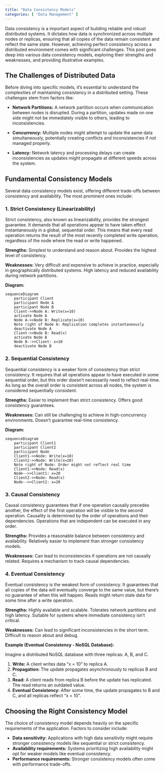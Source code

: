 ```yaml
---
title: "Data Consistency Models"
categories: [ "Data Management" ]
---
```



Data consistency is a important aspect of building reliable and robust distributed systems.  It dictates how data is synchronized across multiple nodes or replicas, ensuring that all copies of the data remain consistent and reflect the same state.  However, achieving perfect consistency across a distributed environment comes with significant challenges. This post goes deep into various data consistency models, exploring their strengths and weaknesses, and providing illustrative examples.

## The Challenges of Distributed Data

Before diving into specific models, it's essential to understand the complexities of maintaining consistency in a distributed setting.  These challenges stem from factors like:

* **Network Partitions:**  A network partition occurs when communication between nodes is disrupted.  During a partition, updates made on one side might not be immediately visible to others, leading to inconsistencies.

* **Concurrency:** Multiple nodes might attempt to update the same data simultaneously, potentially creating conflicts and inconsistencies if not managed properly.

* **Latency:**  Network latency and processing delays can create inconsistencies as updates might propagate at different speeds across the system.

## Fundamental Consistency Models

Several data consistency models exist, offering different trade-offs between consistency and availability.  The most prominent ones include:

### 1. Strict Consistency (Linearizability)

Strict consistency, also known as linearizability, provides the strongest guarantee.  It demands that all operations appear to have taken effect instantaneously in a global, sequential order.  This means that every read operation returns the result of the most recently completed write operation, regardless of the node where the read or write happened.

**Strengths:**  Simplest to understand and reason about.  Provides the highest level of consistency.

**Weaknesses:**  Very difficult and expensive to achieve in practice, especially in geographically distributed systems.  High latency and reduced availability during network partitions.

**Diagram:**

```mermaid
sequenceDiagram
    participant Client
    participant Node A
    participant Node B
    Client->>Node A: Write(x=10)
    activate Node A
    Node A->>Node B: Replicate(x=10)
    Note right of Node A: Replication completes instantaneously
    deactivate Node A
    Client->>Node B: Read(x)
    activate Node B
    Node B-->>Client: x=10
    deactivate Node B
```

### 2. Sequential Consistency

Sequential consistency is a weaker form of consistency than strict consistency.  It requires that all operations appear to have executed in some sequential order, but this order doesn't necessarily need to reflect real-time.  As long as the overall order is consistent across all nodes, the system is considered sequentially consistent.

**Strengths:**  Easier to implement than strict consistency.  Offers good consistency guarantees.

**Weaknesses:**  Can still be challenging to achieve in high-concurrency environments.  Doesn't guarantee real-time consistency.

**Diagram:**

```mermaid
sequenceDiagram
    participant Client1
    participant Client2
    participant Node
    Client1->>Node: Write(x=10)
    Client2->>Node: Write(x=20)
    Note right of Node: Order might not reflect real time
    Client1->>Node: Read(x)
    Node-->>Client1: x=20  
    Client2->>Node: Read(x)
    Node-->>Client2: x=20
```


### 3. Causal Consistency

Causal consistency guarantees that if one operation causally precedes another, the effect of the first operation will be visible to the second operation.  Causality is determined by the order of operations and their dependencies.  Operations that are independent can be executed in any order.

**Strengths:**  Provides a reasonable balance between consistency and availability.  Relatively easier to implement than stronger consistency models.

**Weaknesses:**  Can lead to inconsistencies if operations are not causally related.  Requires a mechanism to track causal dependencies.


### 4. Eventual Consistency

Eventual consistency is the weakest form of consistency.  It guarantees that all copies of the data will eventually converge to the same value, but there's no guarantee of when this will happen.  Reads might return stale data for some time after a write operation.

**Strengths:**  Highly available and scalable.  Tolerates network partitions and high latency.  Suitable for systems where immediate consistency isn't critical.

**Weaknesses:**  Can lead to significant inconsistencies in the short term.  Difficult to reason about and debug.


**Example (Eventual Consistency - NoSQL Database):**

Imagine a distributed NoSQL database with three replicas: A, B, and C.

1. **Write:** A client writes data "x = 10" to replica A.
2. **Propagation:**  The update propagates asynchronously to replicas B and C.
3. **Read:**  A client reads from replica B before the update has replicated. The read returns an outdated value.
4. **Eventual Consistency:** After some time, the update propagates to B and C, and all replicas reflect "x = 10".

## Choosing the Right Consistency Model

The choice of consistency model depends heavily on the specific requirements of the application. Factors to consider include:

* **Data sensitivity:**  Applications with high data sensitivity might require stronger consistency models like sequential or strict consistency.
* **Availability requirements:**  Systems prioritizing high availability might opt for weaker models like eventual consistency.
* **Performance requirements:**  Stronger consistency models often come with performance trade-offs.



